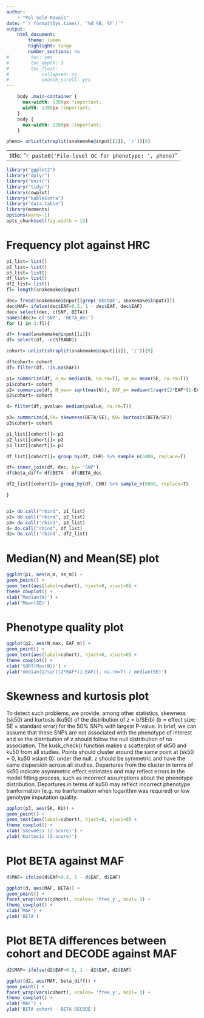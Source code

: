 ```yaml
---
author:
    - "Pol Sole-Navais"
date: "`r format(Sys.time(), '%d %B, %Y')`"
output:
    html_document:
        theme: lumen
        highlight: tango
        number_sections: no
#        toc: yes
#        toc_depth: 3
#        toc_float:
#            collapsed: no
#            smooth_scroll: yes
---
```


```css
    body .main-container {
      max-width: 1280px !important;
      width: 1280px !important;
    }
    body {
      max-width: 1280px !important;
    }
```

```r

pheno= unlist(strsplit(snakemake@input[[2]], '/'))[8]

```

---
title: "`r paste0('File-level QC for phenotype: ', pheno)`"
---



```r
library("ggplot2")
library("dplyr")
library("knitr")
library("tidyr")
library(cowplot)
library("kableExtra")
library("data.table")
library(moments)
options(warn=-1)
opts_chunk$set(fig.width = 12)

```

# Frequency plot against HRC  


```r
p1_list= list()
p2_list= list()
p3_list= list()
df_list= list()
df2_list= list()
fl= length(snakemake@input)

dec= fread(snakemake@input[[grep('DECODE', snakemake@input)]])
dec$MAF= ifelse(dec$EAF>0.5, 1 - dec$EAF, dec$EAF)
dec= select(dec, c(SNP, BETA))
names(dec)= c('SNP', 'BETA_dec')
for (i in 2:fl){

df= fread(snakemake@input[[i]])
df= select(df, -c(STRAND))

cohort= unlist(strsplit(snakemake@input[[i]], '/'))[9]

df$cohort= cohort
df= filter(df, !is.na(EAF))

p1= summarize(df, n_m= median(N, na.rm=T), se_m= mean(SE, na.rm=T))
p1$cohort= cohort
p2= summarize(df, N_max= sqrt(max(N)), EAF_m= median(1/sqrt(2*EAF*(1-EAF)), na.rm=T) / median(SE))
p2$cohort= cohort

d= filter(df, pvalue> median(pvalue, na.rm=T))

p3= summarize(d,SK= skewness(BETA/SE), KU= kurtosis(BETA/SE))
p3$cohort= cohort

p1_list[[cohort]]= p1
p2_list[[cohort]]= p2
p3_list[[cohort]]= p3

df_list[[cohort]]= group_by(df, CHR) %>% sample_n(5000, replace=T)

df= inner_join(df, dec, by= 'SNP')
df$beta_diff= df$BETA - df$BETA_dec

df2_list[[cohort]]= group_by(df, CHR) %>% sample_n(5000, replace=T)

}


p1= do.call("rbind", p1_list)
p2= do.call("rbind", p2_list)
p3= do.call("rbind", p3_list)
d= do.call("rbind", df_list)
d2= do.call('rbind', df2_list)

```

# Median(N) and Mean(SE) plot  

```r

ggplot(p1, aes(n_m, se_m)) +
geom_point() +
geom_text(aes(label=cohort), hjust=0, vjust=0) +
theme_cowplot() +
xlab('Median(N)') +
ylab('Mean(SE)')


```

# Phenotype quality plot  

```r


ggplot(p2, aes(N_max, EAF_m)) +
geom_point() +
geom_text(aes(label=cohort), hjust=0, vjust=0) +
theme_cowplot() +
xlab('SQRT(Max(N))') +
ylab('median(1/sqrt(2*EAF*(1-EAF)), na.rm=T) / median(SE)')


```


# Skewness and kurtosis plot  

To detect such problems, we provide, among other statistics, skewness (sk50) and kurtosis (ku50) of the distribution of z = b/SE(b) (b = effect size; SE = standard error) for the 50% SNPs with largest P-value. In brief, we can assume that these SNPs are not associated with the phenotype of interest and so the distribution of z should follow the null distribution of no association. The kusk_check() function makes a scatterplot of sk50 and ku50 from all studies. Points should cluster around the same point at (sk50 = 0, ku50 ≥slant 0): under the null, z should be symmetric and have the same dispersion across all studies. Departures from the cluster in terms of sk50 indicate asymmetric effect estimates and may reflect errors in the model fitting process, such as incorrect assumptions about the phenotype distribution. Departures in terms of ku50 may reflect incorrect phenotype tranformation (e.g. no tranformation when logarithm was required) or low genotype imputation quality. 

```r

ggplot(p3, aes(SK, KU)) +
geom_point() +
geom_text(aes(label=cohort), hjust=0, vjust=0) +
theme_cowplot() +
xlab('Skewness (Z-score)') +
ylab('Kurtosis (Z-score)')


```


# Plot BETA against MAF  

```r


d$MAF= ifelse(d$EAF>0.5, 1 - d$EAF, d$EAF)

ggplot(d, aes(MAF, BETA)) +
geom_point() +
facet_wrap(vars(cohort), scales= 'free_y', ncol= 3) +
theme_cowplot() +
xlab('MAF') +
ylab('BETA')

```

# Plot BETA differences between cohort and DECODE against MAF  


```r

d2$MAF= ifelse(d2$EAF>0.5, 1 - d2$EAF, d2$EAF)

ggplot(d2, aes(MAF, beta_diff)) +
geom_point() +
facet_wrap(vars(cohort), scales= 'free_y', ncol= 3) +
theme_cowplot() +
xlab('MAF') +
ylab('BETA cohort - BETA DECODE')

```

